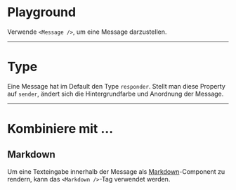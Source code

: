 # Playground

Verwende `<Message />`, um eine Message darzustellen.

<LiveCodeEditor />

---

# Type

Eine Message hat im Default den Type `responder`. Stellt man diese Property
auf `sender`, ändert sich die Hintergrundfarbe und Anordnung der Message.

<LiveCodeEditor example="sender" editorCollapsed />

---

# Kombiniere mit ...

## Markdown

Um eine Texteingabe innerhalb der Message als [Markdown](/03-components/content/markdown)-Component 
zu rendern, kann das `<Markdown />`-Tag verwendet werden.

<LiveCodeEditor example="markdown" editorCollapsed />
